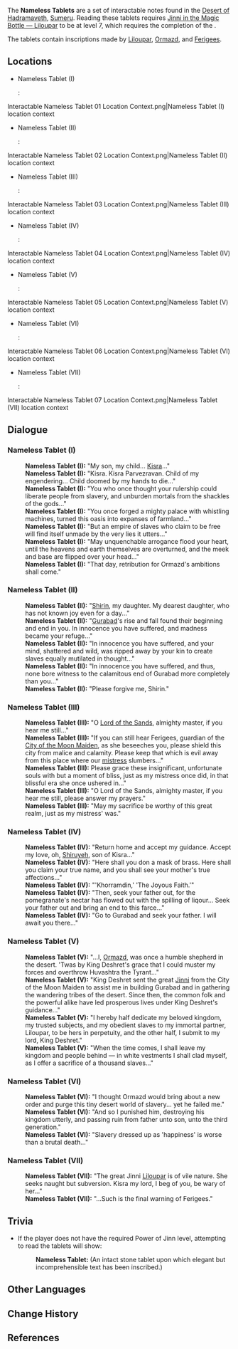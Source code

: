 {{Terminology Infobox
|image        = 
|type         = Notable Interactables
|region       = Sumeru
|subregion    = Great Red Sand
|area         = Desert of Hadramaveth
|subarea      = 
}}
The '''Nameless Tablets''' are a set of interactable notes found in the [[Desert of Hadramaveth]], [[Sumeru]]. Reading these tablets requires [[Jinni in the Magic Bottle — Liloupar]] to be at level 7, which requires the completion of the {{Quest|Apocalypse Lost}}.

The tablets contain inscriptions made by [[Liloupar]], [[Ormazd]], and [[Ferigees]].

==Locations==
* Nameless Tablet (I)
*: <gallery>Interactable Nameless Tablet 01 Location.png|Nameless Tablet (I) location
Interactable Nameless Tablet 01 Location Context.png|Nameless Tablet (I) location context
</gallery>
* Nameless Tablet (II)
*: <gallery>Interactable Nameless Tablet 02 Location.png|Nameless Tablet (II) location
Interactable Nameless Tablet 02 Location Context.png|Nameless Tablet (II) location context
</gallery>
* Nameless Tablet (III)
*: <gallery>Interactable Nameless Tablet 03 Location.png|Nameless Tablet (III) location
Interactable Nameless Tablet 03 Location Context.png|Nameless Tablet (III) location context
</gallery>
* Nameless Tablet (IV)
*: <gallery>Interactable Nameless Tablet 04 Location.png|Nameless Tablet (IV) location
Interactable Nameless Tablet 04 Location Context.png|Nameless Tablet (IV) location context
</gallery>
* Nameless Tablet (V)
*: <gallery>Interactable Nameless Tablet 05 Location.png|Nameless Tablet (V) location
Interactable Nameless Tablet 05 Location Context.png|Nameless Tablet (V) location context
</gallery>
* Nameless Tablet (VI)
*: <gallery>Interactable Nameless Tablet 06 Location.png|Nameless Tablet (VI) location
Interactable Nameless Tablet 06 Location Context.png|Nameless Tablet (VI) location context
</gallery>
* Nameless Tablet (VII)
*: <gallery>Interactable Nameless Tablet 07 Location.png|Nameless Tablet (VII) location
Interactable Nameless Tablet 07 Location Context.png|Nameless Tablet (VII) location context
</gallery>

==Dialogue==
===Nameless Tablet (I)===
{{Dialogue Start}}
:'''Nameless Tablet (I):''' "My son, my child... [[Parvezravan|Kisra]]..."
:'''Nameless Tablet (I):''' "Kisra. Kisra Parvezravan. Child of my engendering... Child doomed by my hands to die..."
:'''Nameless Tablet (I):''' "You who once thought your rulership could liberate people from slavery, and unburden mortals from the shackles of the gods..."
:'''Nameless Tablet (I):''' "You once forged a mighty palace with whistling machines, turned this oasis into expanses of farmland..."
:'''Nameless Tablet (I):''' "But an empire of slaves who claim to be free will find itself unmade by the very lies it utters..."
:'''Nameless Tablet (I):''' "May unquenchable arrogance flood your heart, until the heavens and earth themselves are overturned, and the meek and base are flipped over your head..."
:'''Nameless Tablet (I):''' "That day, retribution for Ormazd's ambitions shall come."
{{Dialogue End}}

===Nameless Tablet (II) ===
{{Dialogue Start}}
:'''Nameless Tablet (II):''' "[[Shirin of Gurabad|Shirin]], my daughter. My dearest daughter, who has not known joy even for a day..."
:'''Nameless Tablet (II):''' "[[Gurabad]]'s rise and fall found their beginning and end in you. In innocence you have suffered, and madness became your refuge..."
:'''Nameless Tablet (II):''' "In innocence you have suffered, and your mind, shattered and wild, was ripped away by your kin to create slaves equally mutilated in thought..."
:'''Nameless Tablet (II):''' "In innocence you have suffered, and thus, none bore witness to the calamitous end of Gurabad more completely than you..."
:'''Nameless Tablet (II):''' "Please forgive me, Shirin."
{{Dialogue End}}

===Nameless Tablet (III)===
{{Dialogue Start}}
:'''Nameless Tablet (III):''' "O [[King Deshret|Lord of the Sands]], almighty master, if you hear me still..."
:'''Nameless Tablet (III):''' "If you can still hear Ferigees, guardian of the [[Ay-Khanoum|City of the Moon Maiden]], as she beseeches you, please shield this city from malice and calamity. Please keep that which is evil away from this place where our [[Nabu Malikata|mistress]] slumbers..."
:'''Nameless Tablet (III):'''  Please grace these insignificant, unfortunate souls with but a moment of bliss, just as my mistress once did, in that blissful era she once ushered in..."
:'''Nameless Tablet (III):'''  "O Lord of the Sands, almighty master, if you hear me still, please answer my prayers."
:'''Nameless Tablet (III):'''  "May my sacrifice be worthy of this great realm, just as my mistress' was."
{{Dialogue End}}

===Nameless Tablet (IV)===
{{Dialogue Start}}
:'''Nameless Tablet (IV):''' "Return home and accept my guidance. Accept my love, oh, [[Shiruyeh]], son of Kisra..."
:'''Nameless Tablet (IV):''' "Here shall you don a mask of brass. Here shall you claim your true name, and you shall see your mother's true affections..."
:'''Nameless Tablet (IV):''' "'Khorramdin,' 'The Joyous Faith.'"
:'''Nameless Tablet (IV):''' "Then, seek your father out, for the pomegranate's nectar has flowed out with the spilling of liqour... Seek your father out and bring an end to this farce..."
:'''Nameless Tablet (IV):''' "Go to Gurabad and seek your father. I will await you there..."
{{Dialogue End}}

===Nameless Tablet (V)===
{{Dialogue Start}}
:'''Nameless Tablet (V):''' "...I, [[Ormazd]], was once a humble shepherd in the desert. 'Twas by King Deshret's grace that I could muster my forces and overthrow Huvashtra the Tyrant..."
:'''Nameless Tablet (V):''' "King Deshret sent the great [[Jinni]] from the City of the Moon Maiden to assist me in building Gurabad and in gathering the wandering tribes of the desert. Since then, the common folk and the powerful alike have led prosperous lives under King Deshret's guidance..."
:'''Nameless Tablet (V):''' "I hereby half dedicate my beloved kingdom, my trusted subjects, and my obedient slaves to my immortal partner, Liloupar, to be hers in perpetuity, and the other half, I submit to my lord, King Deshret."
:'''Nameless Tablet (V):''' "When the time comes, I shall leave my kingdom and people behind ― in white vestments I shall clad myself, as I offer a sacrifice of a thousand slaves..."
{{Dialogue End}}

===Nameless Tablet (VI)===
{{Dialogue Start}}
:'''Nameless Tablet (VI):''' "I thought Ormazd would bring about a new order and purge this tiny desert world of slavery... yet he failed me."
:'''Nameless Tablet (VI):''' "And so I punished him, destroying his kingdom utterly, and passing ruin from father unto son, unto the third generation."
:'''Nameless Tablet (VI):''' "Slavery dressed up as 'happiness' is worse than a brutal death..."
{{Dialogue End}}

===Nameless Tablet (VII)===
{{Dialogue Start}}
:'''Nameless Tablet (VII):''' "The great Jinni [[Liloupar]] is of vile nature. She seeks naught but subversion. Kisra my lord, I beg of you, be wary of her..."
:'''Nameless Tablet (VII):''' "...Such is the final warning of Ferigees."
{{Dialogue End}}

==Trivia==
* If the player does not have the required Power of Jinn level, attempting to read the tablets will show:
*:'''Nameless Tablet:''' (An intact stone tablet upon which elegant but incomprehensible text has been inscribed.)

==Other Languages==
{{Other Languages
|en      = Nameless Tablet
|zhs     = 无名的石碑
|zhs_rm  = Wúmíng de Shíbēi
|zht     = 無名的石碑
|zht_rm  = Wúmíng de Shíbēi
|zh_tl   = Nameless Stone Tablet
|ja      = 無名の石碑
|ja_rm   = Mumei no Sekihi
|ja_tl   = Nameless Stone Tablet
|ko      = 이름 없는 비석
|ko_tl   = Nameless Stone
|es      = Estela de piedra anónima
|es_tl   = Anonymous Stele of Stone
|fr      = Stèle anonyme
|fr_tl   = Anonymous Stele
|ru      = Безымянная каменная табличка
|ru_tl   = Nameless Stone Tablet
|th      = แผ่นหินไร้ชื่อ
|th_rm   = 
|th_tl   = 
|vi      = Bia Đá Vô Danh
|vi_tl   = 
|de      = Namenlose Steintafel
|de_tl   = Nameless Stone Tablet
|id      = Batu Tulis Tanpa Nama
|id_tl   = Nameless Slate
|pt      = Placa de Pedra Sem Nome
|pt_tl   = 
|tr      = İsimsiz Tablet
|tr_tl   = 
|it      = Tavoletta senza nome
|it_tl   = Nameless Tablet
}}

==Change History==
{{Change History|3.4}}

==References==
{{Reflist}}
